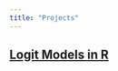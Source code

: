 ```yaml
---
title: "Projects"
---
```


## [Logit Models in R](https://williamdingpullman.github.io/myproject/)

